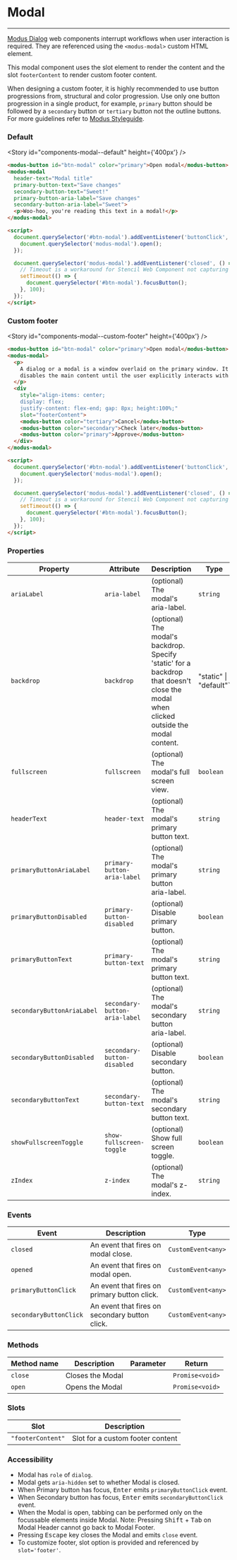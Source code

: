 
# Modal

---

[Modus Dialog](https://modus.trimble.com/components/web/modals/) web components interrupt workflows when user interaction is required. They are referenced using the `<modus-modal>` custom HTML element.

This modal component uses the slot element to render the content and the slot `footerContent` to render custom footer content.

When designing a custom footer, it is highly recommended to use button progressions from, structural and color progression. Use only one button progression in a single product, for example, `primary` button should be followed by a `secondary` button or `tertiary` button not the outline buttons. For more guidelines refer to [Modus Styleguide](https://modus.trimble.com/components/web/modals/styles/).

### Default

<Story id="components-modal--default" height={'400px'} />

```html
<modus-button id="btn-modal" color="primary">Open modal</modus-button>
<modus-modal
  header-text="Modal title"
  primary-button-text="Save changes"
  secondary-button-text="Sweet!"
  primary-button-aria-label="Save changes"
  secondary-button-aria-label="Sweet">
  <p>Woo-hoo, you're reading this text in a modal!</p>
</modus-modal>

<script>
  document.querySelector('#btn-modal').addEventListener('buttonClick', () => {
    document.querySelector('modus-modal').open();
  });

  document.querySelector('modus-modal').addEventListener('closed', () => {
    // Timeout is a workaround for Stencil Web Component not capturing the state updates quick enough when another component is immediately focussed
    setTimeout(() => {
      document.querySelector('#btn-modal').focusButton();
    }, 100);
  });
</script>
```

### Custom footer

<Story id="components-modal--custom-footer" height={'400px'} />

```html
<modus-button id="btn-modal" color="primary">Open modal</modus-button>
<modus-modal>
  <p>
    A dialog or a modal is a window overlaid on the primary window. It interrupts the user and requires an action. It
    disables the main content until the user explicitly interacts with the modal dialog.
  </p>
  <div
    style="align-items: center;
    display: flex;
    justify-content: flex-end; gap: 8px; height:100%;"
    slot="footerContent">
    <modus-button color="tertiary">Cancel</modus-button>
    <modus-button color="secondary">Check later</modus-button>
    <modus-button color="primary">Approve</modus-button>
  </div>
</modus-modal>

<script>
  document.querySelector('#btn-modal').addEventListener('buttonClick', () => {
    document.querySelector('modus-modal').open();
  });

  document.querySelector('modus-modal').addEventListener('closed', () => {
    // Timeout is a workaround for Stencil Web Component not capturing the state updates quick enough when another component is immediately focussed
    setTimeout(() => {
      document.querySelector('#btn-modal').focusButton();
    }, 100);
  });
</script>
```

### Properties

| Property                   | Attribute                     | Description                                                                                                                           | Type                   | Default     |
| -------------------------- | ----------------------------- | ------------------------------------------------------------------------------------------------------------------------------------- | ---------------------- | ----------- |
| `ariaLabel`                | `aria-label`                  | (optional) The modal's aria-label.                                                                                                    | `string`               | `undefined` |
| `backdrop`                 | `backdrop`                    | (optional) The modal's backdrop. Specify 'static' for a backdrop that doesn't close the modal when clicked outside the modal content. | "static" \| "default"` | `'default'` |
| `fullscreen`               | `fullscreen`                  | (optional) The modal's full screen view.                                                                                              | `boolean`              | `false`     |
| `headerText`               | `header-text`                 | (optional) The modal's primary button text.                                                                                           | `string`               | `undefined` |
| `primaryButtonAriaLabel`   | `primary-button-aria-label`   | (optional) The modal's primary button aria-label.                                                                                     | `string`               | `undefined` |
| `primaryButtonDisabled`    | `primary-button-disabled`     | (optional) Disable primary button.                                                                                                    | `boolean`              | `undefined` |
| `primaryButtonText`        | `primary-button-text`         | (optional) The modal's primary button text.                                                                                           | `string`               | `undefined` |
| `secondaryButtonAriaLabel` | `secondary-button-aria-label` | (optional) The modal's secondary button aria-label.                                                                                   | `string`               | `undefined` |
| `secondaryButtonDisabled`  | `secondary-button-disabled`   | (optional) Disable secondary button.                                                                                                  | `boolean`              | `undefined` |
| `secondaryButtonText`      | `secondary-button-text`       | (optional) The modal's secondary button text.                                                                                         | `string`               | `undefined` |
| `showFullscreenToggle`     | `show-fullscreen-toggle`      | (optional) Show full screen toggle.                                                                                                   | `boolean`              | `false`     |
| `zIndex`                   | `z-index`                     | (optional) The modal's z-index.                                                                                                       | `string`               | `'1'`       |

### Events

| Event                  | Description                                    | Type               |
| ---------------------- | ---------------------------------------------- | ------------------ |
| `closed`               | An event that fires on modal close.            | `CustomEvent<any>` |
| `opened`               | An event that fires on modal open.             | `CustomEvent<any>` |
| `primaryButtonClick`   | An event that fires on primary button click.   | `CustomEvent<any>` |
| `secondaryButtonClick` | An event that fires on secondary button click. | `CustomEvent<any>` |

### Methods

| Method name | Description      | Parameter | Return          |
| ----------- | ---------------- | --------- | --------------- |
| `close`     | Closes the Modal |           | `Promise<void>` |
| `open`      | Opens the Modal  |           | `Promise<void>` |

### Slots

| Slot              | Description                      |
| ----------------- | -------------------------------- |
| `"footerContent"` | Slot for a custom footer content |

### Accessibility

- Modal has `role` of `dialog`.
- Modal gets `aria-hidden` set to whether Modal is closed.
- When Primary button has focus, <kbd>Enter</kbd> emits `primaryButtonClick` event.
- When Secondary button has focus, <kbd>Enter</kbd> emits `secondaryButtonClick` event.
- When the Modal is open, tabbing can be performed only on the focussable elements inside Modal. Note: Pressing <kbd>Shift</kbd> + <kbd>Tab</kbd> on Modal Header cannot go back to Modal Footer.
- Pressing <kbd>Escape</kbd> key closes the Modal and emits `close` event.
- To customize footer, slot option is provided and referenced by `slot='footer'`.
